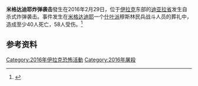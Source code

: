 {{Infobox civilian attack|title=米格达迪耶炸弹袭击|partof=[[伊拉克內戰_(2014年–2017年)|伊拉克內戰 (2014–2017)]]|location=[[伊拉克|伊拉克]][[迪亚拉省|迪亚拉省]][[米格达迪耶|米格达迪耶]]|date=2016年2月29日|type=自杀式炸弹袭击|fatalities=40|injuries=58|perpetrator=[[伊拉克和黎凡特伊斯兰国|伊拉克和黎凡特伊斯兰国]]}}
{{Campaignbox 伊拉克內戰}}
'''米格达迪耶炸弹袭击'''發生在2016年2月29日，位于[[伊拉克|伊拉克]]东部的[[迪亚拉省|迪亚拉省]]发生自杀式炸弹袭击。事件发生在[[米格达迪耶|米格达迪耶]]一个[[什叶派|什叶派]]穆斯林民兵战斗人员的葬礼中，造成至少40人死亡，58人受伤。<ref>{{Cite web|title=Death toll in suicide attack northeast of Baghdad rises to 24: sources|url=https://www.reuters.com/article/us-mideast-crisis-iraq-blast-idUSKCN0W21UA|accessdate=29 February 2016|date=29 February 2016|publisher=Reuters|archive-date=2021-03-22|archive-url=https://web.archive.org/web/20210322141322/https://www.reuters.com/article/us-mideast-crisis-iraq-blast-idUSKCN0W21UA|dead-url=no}}</ref> 

== 参考资料 ==
{{Reflist}}
[[Category:2016年伊拉克恐怖活動|Category:2016年伊拉克恐怖活動]]
[[Category:2016年屠殺|Category:2016年屠殺]]
{{stub}}